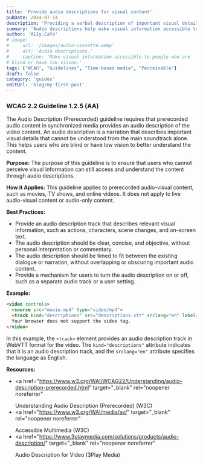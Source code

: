 ```yaml
---
title: 'Provide audio descriptions for visual content'
pubDate: 2024-07-14
description: 'Providing a verbal description of important visual details, actions, and scenes that are essential for understanding the content.'
summary: 'Audio descriptions help make visual information accessible to people who are blind or have low vision. They provide a verbal description of important visual details, actions, and scenes that are essential for understanding the content.'
author: 'A11y.Cafe'
# image:
#     url: '/images/audio-cassette.webp'
#     alt: 'Audio descriptions.'
#     caption: 'Make visual information accessible to people who are
# blind or have low vision.'
tags: ["WCAG", "Guidelines", "Time-based media", "Perceivable"]
draft: false
category: 'guides'
editUrl: 'blog/my-first-post'
---
```



### WCAG 2.2 Guideline 1.2.5 (AA)

The Audio Description (Prerecorded) guideline requires that prerecorded audio
content in synchronized media provides an audio description of the video
content. An audio description is a narration that describes important visual
details that cannot be understood from the main soundtrack alone. This helps
users who are blind or have low vision to better understand the content.

**Purpose:** The purpose of this guideline is to ensure that users who cannot
perceive visual information can still access and understand the content through
audio descriptions.

**How it Applies:** This guideline applies to prerecorded audio-visual content,
such as movies, TV shows, and online videos. It does not apply to live
audio-visual content or audio-only content.

**Best Practices:**

- Provide an audio description track that describes relevant visual information,
  such as actions, characters, scene changes, and on-screen text.
- The audio description should be clear, concise, and objective, without
  personal interpretation or commentary.
- The audio description should be timed to fit between the existing dialogue or
  narration, without overlapping or obscuring important audio content.
- Provide a mechanism for users to turn the audio description on or off, such as
  a separate audio track or a user setting.

**Example:**

```html
<video controls>
  <source src="movie.mp4" type="video/mp4">
  <track kind="descriptions" src="descriptions.vtt" srclang="en" label="English Audio Description">
  Your browser does not support the video tag.
</video>
```

In this example, the `<track>` element provides an audio description track in
WebVTT format for the video. The `kind="descriptions"` attribute indicates that
it is an audio description track, and the `srclang="en"` attribute specifies the
language as English.

**Resources:**

- <a
    href="https://www.w3.org/WAI/WCAG22/Understanding/audio-description-prerecorded.html"
    target="_blank"
    rel="noopener noreferrer"
  >
    Understanding Audio Description (Prerecorded) (W3C)
  </a>
- <a
    href="https://www.w3.org/WAI/media/av/"
    target="_blank"
    rel="noopener noreferrer"
  >
    Accessible Multimedia (W3C)
  </a>
- <a
    href="https://www.3playmedia.com/solutions/products/audio-description/"
    target="_blank"
    rel="noopener noreferrer"
  >
    Audio Description for Video (3Play Media)
  </a>

